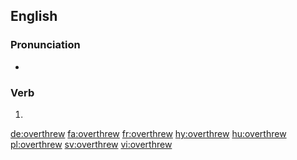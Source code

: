 ==English==

===Pronunciation===
* {{a|US}} {{IPA|/oʊ.vɚ.θɹu/|lang=en}}

===Verb===
{{head|en|verb form}}

# {{en-simple past of|overthrow}}

[[de:overthrew]]
[[fa:overthrew]]
[[fr:overthrew]]
[[hy:overthrew]]
[[hu:overthrew]]
[[pl:overthrew]]
[[sv:overthrew]]
[[vi:overthrew]]